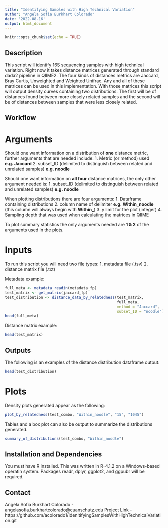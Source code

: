```yaml
---
title: "Identifying Samples with High Technical Variation"
author: "Angela Sofia Burkhart Colorado"
date: '2022-08-16'
output: html_document
---
```


```r
knitr::opts_chunk$set(echo = TRUE)
```

## Description

This script will identify 16S sequencing samples with high technical variation. Right now it takes distance matrices generated 
through standard dada2 pipeline in QIIME2. The four kinds of distances metrics are Jaccard, Bray Curtis, Unweighted and Weighted Unifrac. Any and all of these matrices can be used in this implementation. With those matrices this script will output density curves containing two distributions. The first will be of distances found between more closely related samples and the second will be of distances between samples that were less closely related. 

## Workflow 

# Arguments 

Should one want information on a distribution of **one** distance metric, further arguments that are needed include: 
1. Metric (or method) used **e.g. Jaccard** 
2. subset_ID (delimited to distinguish between related and unrelated samples) **e.g. noodle**

Should one want information on **all four** distance matrices, the only other argument needed is: 
1. subset_ID (delimited to distinguish between related and unrelated samples) **e.g. noodle**

When plotting distributions there are four arguments: 
1. Dataframe containing distributions 
2. column name of delimiter **e.g. Within_noodle** (this column will always begin with **Within_**)
3. y limit for the plot (integer)
4. Sampling depth that was used when calculating the matrices in QIIME 

To plot summary statistics the only arguments needed are **1 & 2** of the arguments used in the plots. 

# Inputs 
To run this script you will need two file types: 
1. metadata file (.tsv)
2. distance matrix file (.txt)

Metadata example: 

```r
full_meta <- metadata_readin(metadata_fp)
test_matrix <- get_matrix(jaccard_fp)
test_distribution <- distance_data_by_relatedness(test_matrix, 
                                                  full_meta, 
                                                  method = "Jaccard", 
                                                  subset_ID = "noodle")
head(full_meta)
```


Distance matrix example: 

```r
head(test_matrix)
```


## Outputs 
The following is an examples of the distance distribution dataframe output: 

```r
head(test_distribution)
```

# Plots

Density plots generated appear as the following: 

```r
plot_by_relatedness(test_combo, "Within_noodle", "15", "1045")
```
Tables and a box plot can also be output to summarize the distributions generated. 

```r
summary_of_distributions(test_combo, "Within_noodle")
```


## Installation and Dependencies
You must have R installed. This was written in R-4.1.2 on a Windows-based operatin system. Packages readr, dplyr, ggplot2, and ggpubr will be required. 

## Contact 
Angela Sofia Burkhart Colorado - angelasofia.burkhartcolorado@cuanschutz.edu
Project Link - https://github.com/acolorado1/IdenitifyingSamplesWithHighTechnicalVariation.git


